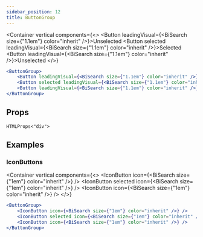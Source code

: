 ```yaml
---
sidebar_position: 12
title: ButtonGroup
---
```


<Container
    vertical
    components={<>
        <ButtonGroup>
            <Button leadingVisual={<BiSearch size={"1.1em"} color="inherit" />}>Unselected</Button>
            <Button selected leadingVisual={<BiSearch size={"1.1em"} color="inherit" />}>Selected</Button>
            <Button leadingVisual={<BiSearch size={"1.1em"} color="inherit" />}>Unselected</Button>
        </ButtonGroup>
    </>}
>

```jsx
<ButtonGroup>
    <Button leadingVisual={<BiSearch size={"1.1em"} color="inherit" />}>Unselected</Button>
    <Button selected leadingVisual={<BiSearch size={"1.1em"} color="inherit" />}>Selected</Button>
    <Button leadingVisual={<BiSearch size={"1.1em"} color="inherit" />}>Unselected</Button>
</ButtonGroup>
```

</Container>

## Props

`HTMLProps<"div">`

## Examples

### IconButtons

<Container
    vertical
    components={<>
        <ButtonGroup>
            <IconButton icon={<BiSearch size={"1em"} color="inherit" />} />
            <IconButton selected icon={<BiSearch size={"1em"} color="inherit" />} />
            <IconButton icon={<BiSearch size={"1em"} color="inherit" />} />
        </ButtonGroup>
    </>}
>

```jsx
<ButtonGroup>
    <IconButton icon={<BiSearch size={"1em"} color="inherit" />} />
    <IconButton selected icon={<BiSearch size={"1em"} color="inherit" />} />
    <IconButton icon={<BiSearch size={"1em"} color="inherit" />} />
</ButtonGroup>
```

</Container>